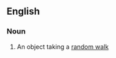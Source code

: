 ==English==

===Noun===
{{en-noun|head=[[random]] [[walker]]}}

#{{mathematics}} An object taking a [[random walk]]